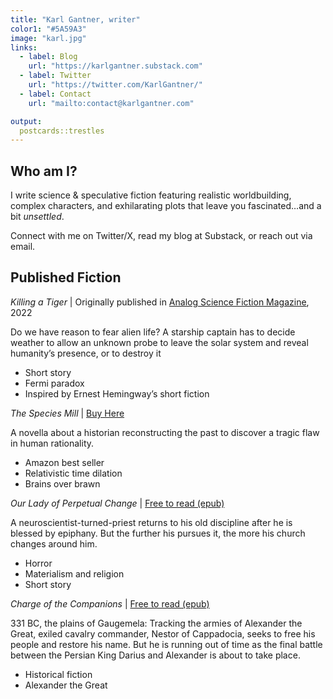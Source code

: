 ```yaml
---
title: "Karl Gantner, writer"
color1: "#5A59A3"
image: "karl.jpg"
links:
  - label: Blog
    url: "https://karlgantner.substack.com"
  - label: Twitter
    url: "https://twitter.com/KarlGantner/"
  - label: Contact
    url: "mailto:contact@karlgantner.com"

output:
  postcards::trestles
---
```


## Who am I?

I write science & speculative fiction featuring realistic worldbuilding, complex characters, and exhilarating plots that leave you fascinated...and a bit *unsettled*.

Connect with me on Twitter/X, read my blog at Substack, or reach out via email.

## Published Fiction

*Killing a Tiger* \| Originally published in [Analog Science Fiction Magazine](https://www.analogsf.com/), 2022

Do we have reason to fear alien life? A starship captain has to decide weather to allow an unknown probe to leave the solar system and reveal humanity's presence, or to destroy it

-   Short story
-   Fermi paradox
-   Inspired by Ernest Hemingway's short fiction

*The Species Mill* \| [Buy Here](https://www.amazon.com/Species-Mill-Karl-Gantner/dp/1797653032)

A novella about a historian reconstructing the past to discover a tragic flaw in human rationality.

-   Amazon best seller
-   Relativistic time dilation
-   Brains over brawn

*Our Lady of Perpetual Change* \| [Free to read (epub)]()

A neuroscientist-turned-priest returns to his old discipline after he is blessed by epiphany. But the further his pursues it, the more his church changes around him.

-   Horror
-   Materialism and religion
-   Short story

*Charge of the Companions* \| [Free to read (epub)](https://drive.google.com/uc?export=download&id=1C0Nik5ialqE9PD7oesAUWKgq44Pi5l1n)

331 BC, the plains of Gaugemela: Tracking the armies of Alexander the Great, exiled cavalry commander, Nestor of Cappadocia, seeks to free his people and restore his name. But he is running out of time as the final battle between the Persian King Darius and Alexander is about to take place.

-   Historical fiction
-   Alexander the Great